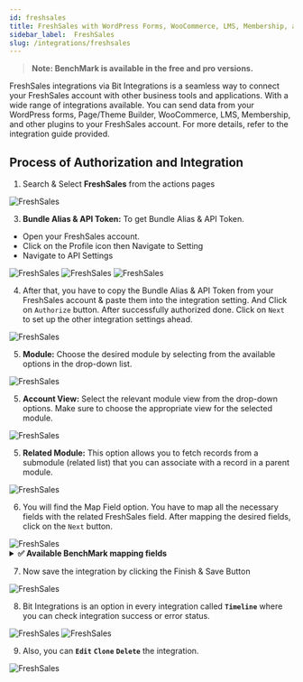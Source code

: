 ```yaml
---
id: freshsales
title: FreshSales with WordPress Forms, WooCommerce, LMS, Membership, and Other Plugins Integrations.
sidebar_label:  FreshSales
slug: /integrations/freshsales
---
```


> **Note: BenchMark is available in the free and pro versions.**

FreshSales integrations via Bit Integrations is a seamless way to connect your FreshSales account with other business tools and applications. With a wide range of integrations available. You can send data from your WordPress forms, Page/Theme Builder, WooCommerce, LMS, Membership, and other plugins to your FreshSales account. For more details, refer to the integration guide provided.

## Process of Authorization and Integration

1.	Search & Select **FreshSales** from the actions pages
 <Image src="actions/fresh-sales/select-freshsales" alt="FreshSales" w="1020" h="350" />

3. **Bundle Alias & API Token:** To get Bundle Alias & API Token.
-   Open your FreshSales account.
-   Click on the Profile icon then Navigate to Setting
-   Navigate to API Settings

 <Image src="actions/fresh-sales/alias-and-token" alt="FreshSales" w="1020" h="350" />
 <Image src="actions/fresh-sales/freshsales-setting" alt="FreshSales" w="1020" h="350" />
 <Image src="actions/fresh-sales/freshsales-api-ket-alias" alt="FreshSales" w="1020" h="350" />

4. After that, you have to copy the Bundle Alias & API Token from your FreshSales account & paste them into the integration setting. And Click on `Authorize` button. After successfully authorized done. Click on `Next` to set up the other integration settings ahead.
 <Image src="actions/fresh-sales/authorized" alt="FreshSales" w="1020" h="350" />

5.	**Module:** Choose the desired module by selecting from the available options in the drop-down list.
 <Image src="actions/fresh-sales/select-module" alt="FreshSales" w="1020" h="350" />

5.	**Account View:** Select the relevant module view from the drop-down options. Make sure to choose the appropriate view for the selected module.
 <Image src="actions/fresh-sales/select-account-view" alt="FreshSales" w="1020" h="350" />

5.	**Related Module:** This option allows you to fetch records from a submodule (related list) that you can associate with a record in a parent module.
 <Image src="actions/fresh-sales/select-account" alt="FreshSales" w="1020" h="350" />



6.	You will find the Map Field option. You have to map all the necessary fields with the related FreshSales field. After mapping the desired fields, click on the `Next` button.
 <Image src="actions/fresh-sales/field-mapping" alt="FreshSales" w="1020" h="350" />
<details>
      <summary>
       <b>✅ Available BenchMark mapping fields</b>
      </summary>
      <div>
         <ul>
            <li>Respective Module Default fields</li>
            <li>Module's Custom fields</li>
         </ul>
      </div>
</details>

7. Now save the integration by clicking the Finish & Save Button

 <Image src="actions/fresh-sales/finish-save" alt="FreshSales" w="1020" h="350" />

8. Bit Integrations is an option in every integration called **`Timeline`** where you can check integration success or error status.
 <Image src="actions/fresh-sales/timeline" alt="FreshSales" w="1020" h="350" />
 <Image src="actions/fresh-sales/integration-log" alt="FreshSales" w="1020" h="350" />

9. Also, you can **`Edit`** **`Clone`** **`Delete`** the integration.

 <Image src="actions/fresh-sales/edit-clone-delete" alt="FreshSales" w="1020" h="350" />


<Feedback/>